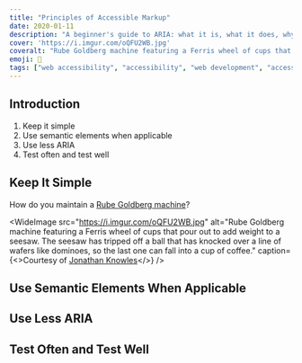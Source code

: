 ```yaml
---
title: "Principles of Accessible Markup"
date: 2020-01-11
description: "A beginner's guide to ARIA: what it is, what it does, why you should use it... and when you shouldn't."
cover: 'https://i.imgur.com/oQFU2WB.jpg'
coveralt: "Rube Goldberg machine featuring a Ferris wheel of cups that pour out to add weight to a seesaw. The seesaw has tripped off a ball that has knocked over a line of wafers like dominoes, so the last one can fall into a cup of coffee."
emoji: 🧭
tags: ["web accessibility", "accessibility", "web development", "accessibility tree", "aria"]
---
```


<TOC />

## Introduction

1. Keep it simple
2. Use semantic elements when applicable
3. Use less ARIA
4. Test often and test well

## Keep It Simple

How do you maintain a [Rube Goldberg machine](https://en.wikipedia.org/wiki/Rube_Goldberg_machine)?

<WideImage
    src="https://i.imgur.com/oQFU2WB.jpg"
    alt="Rube Goldberg machine featuring a Ferris wheel of cups that pour out to add weight to a seesaw. The seesaw has tripped off a ball that has knocked over a line of wafers like dominoes, so the last one can fall into a cup of coffee."
    caption={<>Courtesy of <a href="https://www.behance.net/gallery/54891091/Complex-Simplicity">Jonathan Knowles</a></>}
/>

## Use Semantic Elements When Applicable

## Use Less ARIA

## Test Often and Test Well